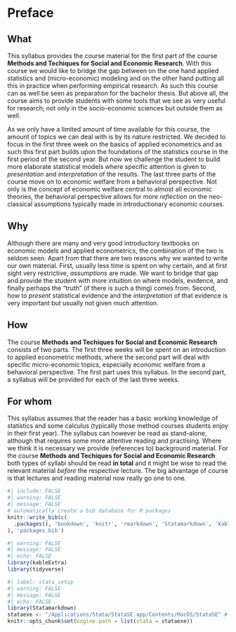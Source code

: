 # Preface {.unnumbered}

## What {-}

This syllabus provides the course material for the first part of the course **Methods and Techiques for Social and Economic Research**. With this course we would like to bridge the gap between on the one hand applied statistics and (micro-economic) modeling and on the other hand putting all this in practice when performing empirical research. As such this course can as well be seen as preparation for the bachelor thesis. But above all, the course aims to provide students with some tools that we see as very useful for research; not only in the socio-economic sciences but outside them as well.

As we only have a limited amount of time available for this course, the amount of topics we can deal with is by its nature restricted. We decided to focus in the first three week on the basics of applied econometrics and as such this first part builds upon the foundations of the statistics course in the first period of the second year. But now we challenge the student to build more elaborate statistical models where specific attention is given to *presentation* and *interpretation* of the results. The last three parts of the course move on to economic welfare from a behavioral perspective. Not only is the concept of economic welfare central to almost all economic theories, the behavioral perspective allows for more *reflection* on the neo-classical assumptions typically made in introductionary economic courses. 

## Why {-}

Although there are many and very good introductory textbooks on economic models and applied econometrics, the combination of the two is seldom seen. Apart from that there are two reasons why we wanted to write our own material. First, usually less time is spent on why certain, and at first sight very restrictive, *assumptions* are made. We want to bridge that gap and provide the student with more intuition on where models, evidence, and finally perhaps the "truth" (if there is such a thing) comes from. Second, how to *present* statistical evidence and the *interpretation* of that evidence is very important but usually not given much attention.

## How {-}

The course **Methods and Techiques for Social and Economic Research** consists of two parts. The first three weeks will be spent on an introduction to applied econometric methods, where the second part will deal with specific micro-economic topics, especially economic welfare from a behavioral perspective. The first part uses this syllabus. In the second part, a syllabus will be provided for each of the last three weeks. 

## For whom {-}

This syllabus assumes that the reader has a basic working knowledge of statistics and some calculus (typically those method courses students enjoy in their first year). The syllabus can however be read as stand-alone, although that requires some more attentive reading and practising. Where we think it is necessary we provide (references to) background material. For the course **Methods and Techiques for Social and Economic Research** both types of syllabi should be read **in total** and it might be wise to read the relevant material *before* the respective lecture. The big advantage of course is that lectures and reading material now really go one to one. 

```r
#| include: FALSE
#| warning: FALSE
#| message: FALSE
# automatically create a bib database for R packages
knitr::write_bib(c(
  .packages(), 'bookdown', 'knitr', 'rmarkdown', 'Statamarkdown', 'kableExtra', 'tidyverse'
), 'packages.bib')
```

```r
#| warning: FALSE
#| message: FALSE
#| echo: FALSE
library(kableExtra)
library(tidyverse)
```

```r
#| label: stata_setup
#| warning: FALSE
#| message: FALSE
#| echo: FALSE
library(Statamarkdown)
stataexe <- "/Applications/Stata/StataSE.app/Contents/MacOS/StataSE" # Mac OS
knitr::opts_chunk$set(engine.path = list(stata = stataexe))
```
